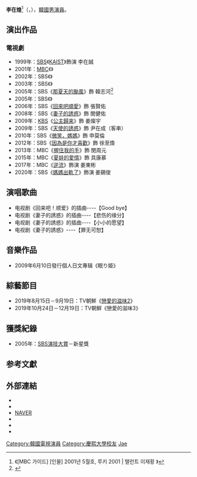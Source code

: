 {{藝人
| 姓名     = 李在煌
| 類型     = 男演員
| 國籍     = {{KOR}}
| 出生日期 = {{birth_date_and_age|1976|12|26}}
| 出生地點 = {{KOR}}
| 語言     = [[韓語|韓語]]、[[英語|英語]]
| 教育程度 = [[慶熙大學|慶熙大學]]原子力工學系畢業
| 出道作   = 《[[KAIST_(電視劇)|KAIST]]》
| 出道日期 = 1999年
| 經紀公司 = K Star Entertainment
| IMDb     = 4639213
}}
'''李在煌'''<ref>《[MBC 가이드] [인물] 2001년 5월호, 루키 2001 | 탤런트 이재황 》</ref>（{{lang-ko|'''이재황'''}}，{{bd|1976年|12月26日|catIdx=Lee}}），[[韓國|韓國]][[男演員|男演員]]。

== 演出作品 ==
=== 電視劇 === 
*1999年：[[SBS_(韓國)|SBS]]《[[KAIST_(電視劇)|KAIST]]》飾演 李在誠 　　
*2001年：[[文化廣播公司|MBC]]《{{lk|偶然喜欢了|어쩌면 좋아}}》 
*2002年：SBS《{{lk|五兄妹|오남매}}》　
*2003年：SBS《{{lk|正在戀愛中|지금은 연애중}}》
*2005年：SBS《[[那夏天的颱風|那夏天的颱風]]》飾 韓志河<ref>{{cite news |title=《那夏天的台风》主要人物介绍 |url=http://news.cri.cn/gb/6851/2005/06/05/1325@571447.htm |accessdate=2022-01-18 |work=CRI |archive-date=2022-01-18 |archive-url=https://web.archive.org/web/20220118060257/http://news.cri.cn/gb/6851/2005/06/05/1325@571447.htm }}</ref>
*2005年：SBS《{{lk|鑽石的眼淚|다이아몬드의 눈물}}》
*2006年：SBS《[[回來吧順愛|回來吧順愛]]》飾 張賢佑
*2008年：SBS《[[妻子的誘惑|妻子的誘惑]]》飾 閔健佑
*2009年：[[韓國廣播公司|KBS]]《[[公主歸来|公主歸来]]》飾 姜燦宇 
*2009年：SBS《[[天使的誘惑|天使的誘惑]]》飾 尹在成（客串）
*2010年：SBS《[[微笑，媽媽|微笑，媽媽]]》飾 申莫倫
*2012年：SBS《[[因為是你才喜歡|因為是你才喜歡]]》飾 徐至煥
*2013年：MBC《[[握住我的手|握住我的手]]》飾 閔周元
*2015年：MBC《[[夏娃的愛情|夏娃的愛情]]》飾 具康慕
*2017年：MBC《[[逆流|逆流]]》飾演 姜東彬
*2020年：SBS《[[媽媽出軌了|媽媽出軌了]]》飾演 姜錫俊

== 演唱歌曲 ==
*电视剧《回来吧！顺爱》的插曲----【Good bye】
*电视剧《妻子的誘惑》的插曲----【悲伤的缘分】
*电视剧《妻子的誘惑》的插曲----【小小的愿望】
*电视剧《妻子的誘惑》----【罪无可恕】

== 音樂作品 ==
*2009年6月10日發行個人日文專辑《眠り姫》

== 綜藝節目 ==
*2019年8月15日－9月19日：TV朝鮮《[[戀愛的滋味_(第二季)|戀愛的滋味2]]》
*2019年10月24日－12月19日：TV朝鮮《戀愛的滋味3》

== 獲獎紀錄 ==
*2005年：[[SBS演技大獎|SBS演技大賞]]－新星獎

== 参考文獻 ==
{{reflist}}

==外部連結==
*{{Instagram|jaehwang_lee7}}
*{{Youtube|channel=UCvma3bD5g4tFU8dolZiei3Q}}
*[http://search.naver.com/search.naver?query=%EC%9D%B4%EC%9E%AC%ED%99%A9&where=people_filmo&sm=tab_txc&ie=utf8&os=54628 NAVER] {{Wayback|url=http://search.naver.com/search.naver?query=%EC%9D%B4%EC%9E%AC%ED%99%A9&where=people_filmo&sm=tab_txc&ie=utf8&os=54628 |date=20200404180927 }} {{ko icon}}
*{{imdb name|4639213}}
*{{Mtime people|1297228}}
*{{douban people}}

{{DEFAULTSORT:Lee}}

[[Category:韓國電視演員|Category:韓國電視演員]]
[[Category:慶熙大學校友|Category:慶熙大學校友]]
[[Category:李姓|Jae]]
